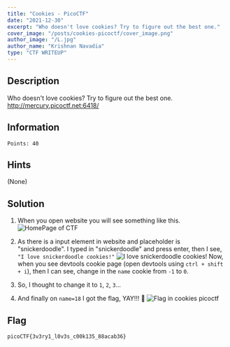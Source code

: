```yaml
---
title: "Cookies - PicoCTF"
date: "2021-12-30"
excerpt: "Who doesn't love cookies? Try to figure out the best one."
cover_image: "/posts/cookies-picoctf/cover_image.png"
author_image: "/L.jpg"
author_name: "Krishnan Navadia"
type: "CTF WRITEUP"
---
```


## Description

Who doesn't love cookies? Try to figure out the best one. http://mercury.picoctf.net:6418/

## Information

`Points: 40`

## Hints

(None)

## Solution

1. When you open website you will see something like this.
   ![HomePage of CTF](/posts/cookies-picoctf/homepage.png "HomePage of CTF")

2. As there is a input element in website and placeholder is "snickerdoodle". I typed in "snickerdoodle" and press enter, then I see, `"I love snickerdoodle cookies!"`
   ![I love snickerdoodle cookies!](/posts/cookies-picoctf/snickerdoodle.png "I Love snickerdoodle cookies!")
   Now, when you see devtools cookie page (open devtools using `ctrl + shift + i`), then I can see, change in the `name` cookie from `-1` to `0`.

3. So, I thought to change it to `1`, `2`, `3`...

4. And finally on `name=18` I got the flag, YAY!!! 🎉
   ![Flag in cookies picoctf](/posts/cookies-picoctf/flag.png "flag in cookies picoctf")

## Flag

`picoCTF{3v3ry1_l0v3s_c00k135_88acab36}`
